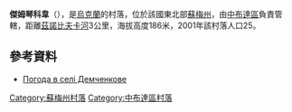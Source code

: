 {{coord|52|8|22|N|33|54|51|E|scale:100000|display=title}}

'''傑姆琴科韋'''（{{lang-uk|Демченкове}}），是[[烏克蘭|烏克蘭]]的村落，位於該國東北部[[蘇梅州|蘇梅州]]，由[[中布達區|中布達區]]負責管轄，距離[[茲諾比夫卡河|茲諾比夫卡河]]3公里，海拔高度186米，2001年該村落人口25。

==參考資料==
* [http://weather.in.ua/ua/symskaja/6525 Погода в селі Демченкове] {{Wayback|url=http://weather.in.ua/ua/symskaja/6525 |date=20111219230427 }}

{{DEFAULTSORT:Демченкове}}
[[Category:蘇梅州村落|Category:蘇梅州村落]]
[[Category:中布達區村落|Category:中布達區村落]]


{{Sumy-geo-stub}}